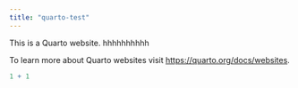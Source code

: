 ```yaml
---
title: "quarto-test"
---
```


This is a Quarto website. hhhhhhhhhh

To learn more about Quarto websites visit <https://quarto.org/docs/websites>.

```r
1 + 1
```
